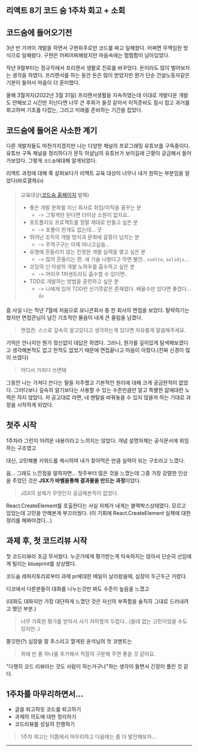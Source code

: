 
<HeadPost title='코드 숨 1주차 회고' createdDate='2022-05-08' updatedDate='2022-05-10' estimatedTime={5} />


## 리액트 8기 코드 숨 1주차 회고 + 소회

## 코드숨에 들어오기전

3년 반 가까이 개발을 하면서 구현위주로만 코드를 짜고 일해왔다. 
어쩌면 무책임한 방식으로 일해왔다.
구현은 어찌어찌해왔지만 마음속에는 찜찜함이 남아있었다.

작년 9월부터는 정규직에서 프리랜서 생활로 진로를 바꾸었다.
돈이라도 많이 벌어보자는 생각을 하였다.
프리랜서를 하는 동안 돈은 많이 받았지만 뭔가 단순 건설노동자같은 기분이 들어서 마음이 더 혼미했다.

올해 3월까지(2022년 3월 31일) 프리랜서생활을 지속하였는데 이대로 개발다운 개발도 안해보고 시간만 지난다면
너무 큰 후회가 들것 같아서 이직준비도 잠시 접고 과거를 회고하며 기초를 다잡는, 그리고 미래를 준비하는 기간을 잡았다.

## 코드숨에 들어온 사소한 계기

다른 개발자들도 마찬가지겠지만 나는 다양한 채널의 프로그래밍 유튜브를 구독중이다.
유튜브 구독 채널을 정리하다가 문득 아샬님의 유튜브가 보이길래 근황이 궁금해서 들어가보았다.
그렇게 `코드숨`에대해 알게되었다.

리액트 과정에 대해 쭉 살펴보다가 리액트 교육 대상이 너무나 내가 원하는 부분임을 알았다(바로결제👍)

  > 교육대상([코드숨 홈페이지](https://www.codesoom.com/courses/react) 발췌)
  > - 좋은 개발 문화를 지닌 회사로 취업/이직을 꿈꾸는 분
  >   - -> 그렇게만 된다면 더이상 소원이 없지요..
  > - 포트폴리오 프로젝트를 정말 제대로 만들고 싶은 분 
  >   - -> 포폴이 한개도 없는데... 굿
  > - 뛰어난 조직의 개발 방식과 문화에 갈증이 넘치는 분 
  >   - -> 주먹구구는 이제 떠나고싶음...
  > - 유행에 흔들리지 않는 진정한 개발 실력을 쌓고 싶은 분 
  >   - -> 많이 흔들리는 편. 새 기술 나왔다고 하면 불안.. `svelte`, `solidjs`...
  > - 코딩의 신 아샬의 개발 노하우를 흡수하고 싶은 분 
  >   - -> 어이쿠 1퍼센트라도 흡수할 수 있다면..
  > - TDD로 개발하는 방법을 훈련하고 싶은 분 
  >   - -> 나에게 있어 TDD란 신기루같은 존재였다. 배울수만 있다면 좋겠다...👍

흠 사실 나는 작년 7월에 처음으로 유니콘회사 중 한 회사의 면접을 보았다. 탈락하기는 했지만 면접관님이 남긴 기초적인 물음이 내게 큰 울림을 남겼다.
> 면접관: 스스로 깊숙히 알고있다고 생각하는게 있다면 자유롭게 말씀해주세요.

기억은 안나지만 뭔가 정신없이 대답은 하였다.
그러나,
뭔가를 깊이있게 탐색해보겠다고 생각해본적도 없고 한적도 없었기 때문에 면접끝나고 마음이 아팠다.(진짜 신경이 많이 쓰였다)

> 어디서 가져다 쓰면돼

그동안 나는 가져다 쓴다는 말을 자주했고 기본적인 원리에 대해 크게 궁금한적이 없었다. 
그러다보니 깊숙히 알기보다는 사용할 수 있는 수준만큼만 알고 특별한 앎에대한 노력은 하지 않았다.
저 공고대로 라면, 내 멘탈을 바꿔놓을 수 있지 않을까 하는 기대로 과정을 시작하게 되었다.

## 첫주 시작

1주차라 그런지 어려운 내용이라고 느끼지는 않았다. 개념 설명자체는 공식문서에 위임하는 구조였고 

대신, 고민해볼 키워드를 제시하여 내가 찾아먹은 만큼 실력이 되는 구조라고 느꼈다.

음... 그래도 느낀점을 말하자면... 첫주부터 많은 것을 느꼈는데 그중 가장 강렬한 인상을 주었던 것은 **JSX가 바벨을통해 결과물을 만드는 과정**이었다.

> JSX의 실체가 무엇인지 궁금해본적이 없었다.

React.CreateElement를 호출한다는 사실 자체가 내게는 블랙박스상태였다. 모르고 있었는데 고민을 안해본게 부끄러웠다.
(이 기회에 React.CreateElement 실체에 대한 정리를 해봐야겠다...)

## 과제 후, 첫 코드리뷰 시작

첫 코드리뷰라 조금 무서웠다. 누군가에게 평가받는게 익숙하지는 않아서 단순히 선임에게 털리는 blueprint를 상상했다.

코드숨 레파지토리로부터 과제 pr에대한 메일이 날라왔을때, 심장이 두근두근 거렸다.

디코에서 다른분들이 대화를 나누는것만 봐도 수준이 높음을 느꼈고

(대화도 대화지만 가장 대단하게 느꼈던 것은 자신의 부족함을 솔직히 그대로 드러내려고 했던 부분.)

> 너무 가혹한 평가를 받아서 사기 저하할까 두렵다...(쓸데 없는 고민이었을 수도 있지만..)

쫄깃한(?) 심장을 잘 추스리고 열게된 윤석님의 첫 코멘트는

> 위에 빈 줄 하나를 추가해서 적절히 구분해 주면 좋을 것 같아요.

"다행히 코드 리뷰라는 것도 사람이 하는거구나"하는 생각이 들면서 긴장이 풀린 것 같다.

## 1주차를 마무리하면서...

- 글을 퇴고하듯 코드를 퇴고하기
- 과제의 의도에 대한 정리하기
- 코드리뷰를 성실히 진행하기

> 1주차 회고는 이쯤에서 마무리하고 다음에는 좀 더 발전해보자...

---

